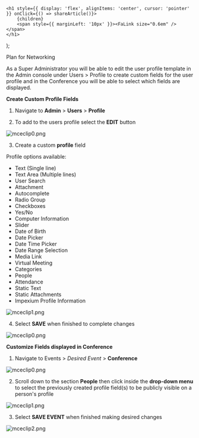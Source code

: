 

    <h1 style={{ display: 'flex', alignItems: 'center', cursor: 'pointer' }} onClick={() => shareArticle()}>
        {children} 
        <span style={{ marginLeft: '10px' }}><FaLink size="0.6em" /></span>
    </h1>
);

<ToastContainer />

<ClickableTitle>Plan for Networking</ClickableTitle>




As a Super Administrator you will be able to edit the user profile template in the Admin console under Users > Profile to create custom fields for the user profile and in the Conference you will be able to select which fields are displayed.


**Create Custom Profile Fields**


1. Navigate to **Admin** > **Users** > **Profile**


2. To add to the users profile select the **EDIT** button


![mceclip0.png](../../../resources/article-images/4454734050195-Plan-for-Networking_1.png)


3. Create a custom **profile** field


Profile options available:


* Text (Single line)
* Text Area (Multiple lines)
* User Search
* Attachment
* Autocomplete
* Radio Group
* Checkboxes
* Yes/No
* Computer Information
* Slider
* Date of Birth
* Date Picker
* Date Time Picker
* Date Range Selection
* Media Link
* Virtual Meeting
* Categories
* People
* Attendance
* Static Text
* Static Attachments
* Impexium Profile Information


![mceclip1.png](../../../resources/article-images/4454734050195-Plan-for-Networking_2.png)


4. Select **SAVE** when finished to complete changes


![mceclip0.png](../../../resources/article-images/4454734050195-Plan-for-Networking_3.png)


**Customize Fields displayed in Conference**


1. Navigate to Events > *Desired Event* > **Conference**


![mceclip0.png](../../../resources/article-images/4454734050195-Plan-for-Networking_4.png)


2. Scroll down to the section **People** then click inside the **drop-down menu** to select the previously created profile field(s) to be publicly visible on a person's profile


![mceclip1.png](../../../resources/article-images/4454734050195-Plan-for-Networking_5.png)


3. Select **SAVE EVENT** when finished making desired changes


![mceclip2.png](../../../resources/article-images/4454734050195-Plan-for-Networking_6.png)



